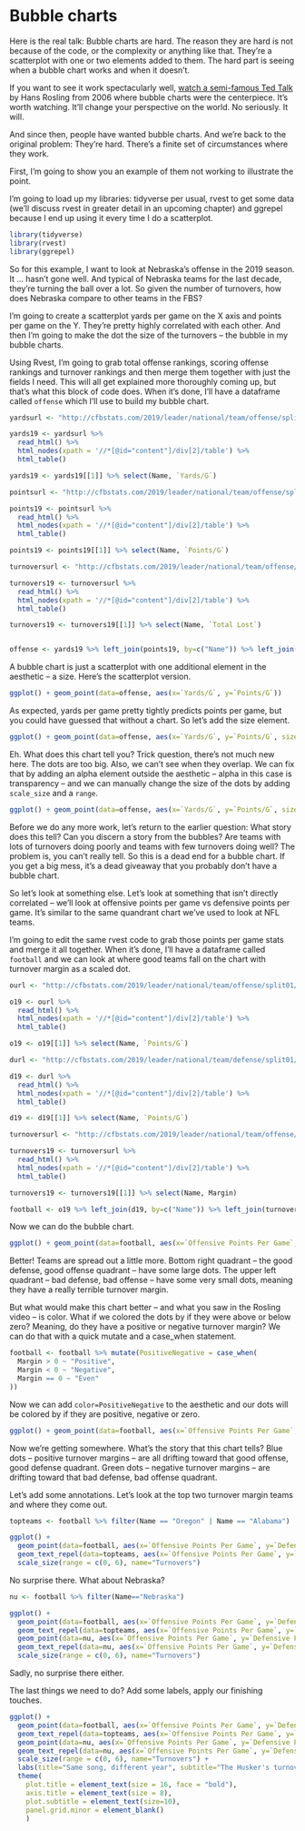 # Bubble charts

Here is the real talk: Bubble charts are hard. The reason they are hard is not because of the code, or the complexity or anything like that. They're a scatterplot with one or two elements added to them. The hard part is seeing when a bubble chart works and when it doesn't. 

If you want to see it work spectacularly well, [watch a semi-famous Ted Talk](https://www.youtube.com/watch?v=hVimVzgtD6w) by Hans Rosling from 2006 where bubble charts were the centerpiece. It's worth watching. It'll change your perspective on the world. No seriously. It will.

And since then, people have wanted bubble charts. And we're back to the original problem: They're hard. There's a finite set of circumstances where they work. 

First, I'm going to show you an example of them not working to illustrate the point. 

I'm going to load up my libraries: tidyverse per usual, rvest to get some data (we'll discuss rvest in greater detail in an upcoming chapter) and ggrepel because I end up using it every time I do a scatterplot. 

```r
library(tidyverse)
library(rvest)
library(ggrepel)
```

So for this example, I want to look at Nebraska's offense in the 2019 season. It ... hasn't gone well. And typical of Nebraska teams for the last decade, they're turning the ball over a lot. So given the number of turnovers, how does Nebraska compare to other teams in the FBS? 

I'm going to create a scatterplot yards per game on the X axis and points per game on the Y. They're pretty highly correlated with each other. And then I'm going to make the dot the size of the turnovers -- the bubble in my bubble charts. 

Using Rvest, I'm going to grab total offense rankings, scoring offense rankings and turnover rankings and then merge them together with just the fields I need. This will all get explained more thoroughly coming up, but that's what this block of code does. When it's done, I'll have a dataframe called `offense` which I'll use to build my bubble chart.

```r
yardsurl <- "http://cfbstats.com/2019/leader/national/team/offense/split01/category10/sort01.html"

yards19 <- yardsurl %>%
  read_html() %>%
  html_nodes(xpath = '//*[@id="content"]/div[2]/table') %>%
  html_table()

yards19 <- yards19[[1]] %>% select(Name, `Yards/G`)

pointsurl <- "http://cfbstats.com/2019/leader/national/team/offense/split01/category09/sort01.html"

points19 <- pointsurl %>%
  read_html() %>%
  html_nodes(xpath = '//*[@id="content"]/div[2]/table') %>%
  html_table()

points19 <- points19[[1]] %>% select(Name, `Points/G`)

turnoversurl <- "http://cfbstats.com/2019/leader/national/team/offense/split01/category12/sort01.html"

turnovers19 <- turnoversurl %>%
  read_html() %>%
  html_nodes(xpath = '//*[@id="content"]/div[2]/table') %>%
  html_table()

turnovers19 <- turnovers19[[1]] %>% select(Name, `Total Lost`)


offense <- yards19 %>% left_join(points19, by=c("Name")) %>% left_join(turnovers19, by=c("Name"))
```

A bubble chart is just a scatterplot with one additional element in the aesthetic -- a size. Here's the scatterplot version. 

```r
ggplot() + geom_point(data=offense, aes(x=`Yards/G`, y=`Points/G`))
```

As expected, yards per game pretty tightly predicts points per game, but you could have guessed that without a chart. So let's add the size element.

```r
ggplot() + geom_point(data=offense, aes(x=`Yards/G`, y=`Points/G`, size=`Total Lost`)) 
```

Eh. What does this chart tell you? Trick question, there's not much new here. The dots are too big. Also, we can't see when they overlap. We can fix that by adding an alpha element outside the aesthetic -- alpha in this case is transparency -- and we can manually change the size of the dots by adding `scale_size` and a `range`. 

```r
ggplot() + geom_point(data=offense, aes(x=`Yards/G`, y=`Points/G`, size=`Total Lost`), alpha=.2) + scale_size(range = c(.1, 15), name="Turnovers")
```

Before we do any more work, let's return to the earlier question: What story does this tell? Can you discern a story from the bubbles? Are teams with lots of turnovers doing poorly and teams with few turnovers doing well? The problem is, you can't really tell. So this is a dead end for a bubble chart. If you get a big mess, it's a dead giveaway that you probably don't have a bubble chart.

So let's look at something else. Let's look at something that isn't directly correlated -- we'll look at offensive points per game vs defensive points per game. It's similar to the same quandrant chart we've used to look at NFL teams. 

I'm going to edit the same rvest code to grab those points per game stats and merge it all together. When it's done, I'll have a dataframe called `football` and we can look at where good teams fall on the chart with turnover margin as a scaled dot.

```r
ourl <- "http://cfbstats.com/2019/leader/national/team/offense/split01/category09/sort01.html"

o19 <- ourl %>%
  read_html() %>%
  html_nodes(xpath = '//*[@id="content"]/div[2]/table') %>%
  html_table()

o19 <- o19[[1]] %>% select(Name, `Points/G`)

durl <- "http://cfbstats.com/2019/leader/national/team/defense/split01/category09/sort01.html"

d19 <- durl %>%
  read_html() %>%
  html_nodes(xpath = '//*[@id="content"]/div[2]/table') %>%
  html_table()

d19 <- d19[[1]] %>% select(Name, `Points/G`)

turnoversurl <- "http://cfbstats.com/2019/leader/national/team/offense/split01/category12/sort01.html"

turnovers19 <- turnoversurl %>%
  read_html() %>%
  html_nodes(xpath = '//*[@id="content"]/div[2]/table') %>%
  html_table()

turnovers19 <- turnovers19[[1]] %>% select(Name, Margin)

football <- o19 %>% left_join(d19, by=c("Name")) %>% left_join(turnovers19, by=c("Name")) %>% rename(`Offensive Points Per Game` = `Points/G.x`, `Defensive Points Per Game`=`Points/G.y`)
```

Now we can do the bubble chart.

```r
ggplot() + geom_point(data=football, aes(x=`Offensive Points Per Game`, y=`Defensive Points Per Game`, size=Margin), alpha=.2) + scale_size(range = c(0, 6), name="Turnovers")
```

Better! Teams are spread out a little more. Bottom right quadrant -- the good defense, good offense quadrant -- have some large dots. The upper left quadrant -- bad defense, bad offense -- have some very small dots, meaning they have a really terrible turnover margin. 

But what would make this chart better -- and what you saw in the Rosling video -- is color. What if we colored the dots by if they were above or below zero? Meaning, do they have a positive or negative turnover margin? We can do that with a quick mutate and a case_when statement. 

```r
football <- football %>% mutate(PositiveNegative = case_when(
  Margin > 0 ~ "Positive",
  Margin < 0 ~ "Negative",
  Margin == 0 ~ "Even"
))
```

Now we can add `color=PositiveNegative` to the aesthetic and our dots will be colored by if they are positive, negative or zero.

```r
ggplot() + geom_point(data=football, aes(x=`Offensive Points Per Game`, y=`Defensive Points Per Game`, size=Margin, color=PositiveNegative), alpha=.2) + scale_size(range = c(0, 6), name="Turnovers")
```

Now we're getting somewhere. What's the story that this chart tells? Blue dots -- positive turnover margins -- are all drifting toward that good offense, good defense quadrant. Green dots -- negative turnover margins -- are drifting toward that bad defense, bad offense quadrant. 

Let's add some annotations. Let's look at the top two turnover margin teams and where they come out.

```r
topteams <- football %>% filter(Name == "Oregon" | Name == "Alabama")
```

```r
ggplot() +
  geom_point(data=football, aes(x=`Offensive Points Per Game`, y=`Defensive Points Per Game`, size=Margin, color=PositiveNegative), alpha=.2) +
  geom_text_repel(data=topteams, aes(x=`Offensive Points Per Game`, y=`Defensive Points Per Game`, label=Name)) + 
  scale_size(range = c(0, 6), name="Turnovers")
```

No surprise there. What about Nebraska?

```r
nu <- football %>% filter(Name=="Nebraska")
```

```r
ggplot() +
  geom_point(data=football, aes(x=`Offensive Points Per Game`, y=`Defensive Points Per Game`, size=Margin, color=PositiveNegative), alpha=.2) +
  geom_text_repel(data=topteams, aes(x=`Offensive Points Per Game`, y=`Defensive Points Per Game`, label=Name)) + 
  geom_point(data=nu, aes(x=`Offensive Points Per Game`, y=`Defensive Points Per Game`, size=Margin), alpha=.2) +
  geom_text_repel(data=nu, aes(x=`Offensive Points Per Game`, y=`Defensive Points Per Game`, label=Name)) + 
  scale_size(range = c(0, 6), name="Turnovers")
```

Sadly, no surprise there either. 

The last things we need to do? Add some labels, apply our finishing touches. 

```r
ggplot() +
  geom_point(data=football, aes(x=`Offensive Points Per Game`, y=`Defensive Points Per Game`, size=Margin, color=PositiveNegative), alpha=.2) +
  geom_text_repel(data=topteams, aes(x=`Offensive Points Per Game`, y=`Defensive Points Per Game`, label=Name)) + 
  geom_point(data=nu, aes(x=`Offensive Points Per Game`, y=`Defensive Points Per Game`, size=Margin), alpha=.2) +
  geom_text_repel(data=nu, aes(x=`Offensive Points Per Game`, y=`Defensive Points Per Game`, label=Name)) +
  scale_size(range = c(0, 6), name="Turnovers") +
  labs(title="Same song, different year", subtitle="The Husker's turnover margin is in negative territory, putting them miles from the top.", caption="Source: NCAA | By Matt Waite")  + theme_minimal() + 
  theme(
    plot.title = element_text(size = 16, face = "bold"),
    axis.title = element_text(size = 8), 
    plot.subtitle = element_text(size=10), 
    panel.grid.minor = element_blank()
    )
```
